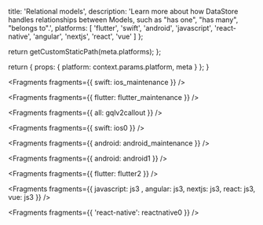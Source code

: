
  title: 'Relational models',
  description:
    'Learn more about how DataStore handles relationships between Models, such as "has one", "has many", "belongs to".',
  platforms: [
    'flutter',
    'swift',
    'android',
    'javascript',
    'react-native',
    'angular',
    'nextjs',
    'react',
    'vue'
  ]
};

  return getCustomStaticPath(meta.platforms);
};

  return {
    props: {
      platform: context.params.platform,
      meta
    }
  };
}


<Fragments fragments={{ swift: ios_maintenance }} />


<Fragments fragments={{ flutter: flutter_maintenance }} />


<Fragments fragments={{ all: gqlv2callout }} />


<Fragments fragments={{ swift: ios0 }} />


<Fragments fragments={{ android: android_maintenance }} />


<Fragments fragments={{ android: android1 }} />


<Fragments fragments={{ flutter: flutter2 }} />


<Fragments fragments={{  javascript: js3 , angular: js3, nextjs: js3, react: js3, vue: js3 }} />


<Fragments fragments={{ 'react-native': reactnative0 }} />
